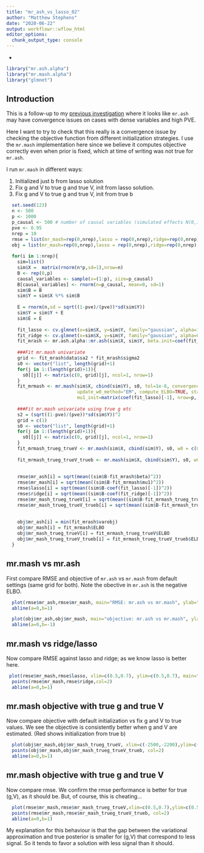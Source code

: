 ```yaml
---
title: "mr_ash_vs_lasso_02"
author: "Matthew Stephens"
date: "2020-06-22"
output: workflowr::wflow_html
editor_options:
  chunk_output_type: console
---
```


-
```r
library("mr.ash.alpha")
library("mr.mash.alpha")
library("glmnet")
```

## Introduction

This is a follow-up to my [previous investigation](mr_ash_vs_lasso.html)
where it looks like `mr.ash` may have convergence issues on cases with
dense variables and high PVE.

Here I want to try to check that this really is a convergence issue 
by checking the objective function from different initialization strategies.
I use the `mr.mash` implementation here since we believe it computes
objective correctly even when prior is fixed, which at time of writing
was not true for `mr.ash`.

I run `mr.mash` in different ways:

1. Initialized just b from lasso solution
2. Fix g and V to true g and true V, init from lasso solution.
3. Fix g and V to true g and true V, init from true b


```r
  set.seed(123)
  n <- 500
  p <- 1000
  p_causal <- 500 # number of causal variables (simulated effects N(0,1))
  pve <- 0.95
  nrep = 10
  rmse = list(mr_mash=rep(0,nrep),lasso = rep(0,nrep),ridge=rep(0,nrep),mr_ash=rep(0,nrep))
  obj = list(mr_mash=rep(0,nrep),lasso = rep(0,nrep),ridge=rep(0,nrep),mr_ash=rep(0,nrep))
  
  for(i in 1:nrep){
    sim=list()
    sim$X =  matrix(rnorm(n*p,sd=1),nrow=n)
    B <- rep(0,p)
    causal_variables <- sample(x=(1:p), size=p_causal)
    B[causal_variables] <- rnorm(n=p_causal, mean=0, sd=1)
    sim$B = B
    sim$Y = sim$X %*% sim$B
    
    E = rnorm(n,sd = sqrt((1-pve)/(pve))*sd(sim$Y))
    sim$Y = sim$Y + E
    sim$E = E
    
    fit_lasso <- cv.glmnet(x=sim$X, y=sim$Y, family="gaussian", alpha=1, standardize=FALSE)
    fit_ridge <- cv.glmnet(x=sim$X, y=sim$Y, family="gaussian", alpha=0, standardize=FALSE)
    fit_mrash <- mr.ash.alpha::mr.ash(sim$X, sim$Y, beta.init=coef(fit_lasso)[-1], standardize = FALSE)
     
    ###Fit mr.mash univariate
    grid <- fit_mrash$data$sa2 * fit_mrash$sigma2
    s0 <- vector("list", length(grid)+1)
    for(j in 1:(length(grid)+1)){
      s0[[j]] <- matrix(c(0, grid)[j], ncol=1, nrow=1)
    }
    fit_mrmash <- mr.mash(sim$X, cbind(sim$Y), s0, tol=1e-8, convergence_criterion="ELBO", update_w0=TRUE,
                          update_w0_method="EM", compute_ELBO=TRUE, standardize=FALSE, verbose=FALSE, update_V=TRUE,
                          mu1_init=matrix(coef(fit_lasso)[-1], nrow=p, ncol=1), w0_threshold=0)
    
    ###Fit mr.mash univariate using true g etc
    s2 = (sqrt((1-pve)/(pve))*sd(sim$Y))^2
    grid = c(1)
    s0 <- vector("list", length(grid)+1)
    for(j in 1:(length(grid)+1)){
      s0[[j]] <- matrix(c(0, grid)[j], ncol=1, nrow=1)
    }
    fit_mrmash_trueg_trueV <- mr.mash(sim$X, cbind(sim$Y), s0, w0 = c(0.5,0.5), V=matrix(s2,nrow=1,ncol=1),tol=1e-8, convergence_criterion="ELBO", update_w0=FALSE, compute_ELBO=TRUE, standardize=FALSE, verbose=FALSE, update_V=FALSE,mu1_init=matrix(coef(fit_lasso)[-1], nrow=p, ncol=1), w0_threshold=0)
    
    fit_mrmash_trueg_trueV_trueb <- mr.mash(sim$X, cbind(sim$Y), s0, w0 = c(0.5,0.5), V=matrix(s2,nrow=1,ncol=1),tol=1e-8, convergence_criterion="ELBO", update_w0=FALSE, compute_ELBO=TRUE, standardize=FALSE, verbose=FALSE, update_V=FALSE,mu1_init=matrix(sim$B, nrow=p, ncol=1), w0_threshold=0)
    
    
    rmse$mr_ash[i] = sqrt(mean((sim$B-fit_mrash$beta)^2))
    rmse$mr_mash[i] = sqrt(mean((sim$B-fit_mrmash$mu1)^2))
    rmse$lasso[i] = sqrt(mean((sim$B-coef(fit_lasso)[-1])^2))
    rmse$ridge[i] = sqrt(mean((sim$B-coef(fit_ridge)[-1])^2))
    rmse$mr_mash_trueg_trueV[i] = sqrt(mean((sim$B-fit_mrmash_trueg_trueV$mu1)^2))
    rmse$mr_mash_trueg_trueV_trueb[i] = sqrt(mean((sim$B-fit_mrmash_trueg_trueV_trueb$mu1)^2))
    
    
    obj$mr_ash[i] = min(fit_mrash$varobj)
    obj$mr_mash[i] = fit_mrmash$ELBO
    obj$mr_mash_trueg_trueV[i] = fit_mrmash_trueg_trueV$ELBO
    obj$mr_mash_trueg_trueV_trueb[i] = fit_mrmash_trueg_trueV_trueb$ELBO
  }
```


## mr.mash vs mr.ash

First compare RMSE and objective of `mr.ash` vs `mr.mash` 
from default settings (same grid for both).
Note the obective in `mr.ash` is the negative ELBO.

```r
  plot(rmse$mr_ash,rmse$mr_mash, main="RMSE: mr.ash vs mr.mash", ylab="mr.mash", xlab="mr.ash")
  abline(a=0,b=1)
```

```r
  plot(obj$mr_ash,obj$mr_mash, main="objective: mr.ash vs mr.mash", ylab="mr.mash", xlab="mr.ash")
  abline(a=0,b=-1)
```


## mr.mash vs ridge/lasso

Now compare RMSE against lasso and ridge; as we know lasso is better here.

```r
 plot(rmse$mr_mash,rmse$lasso, xlim=c(0.5,0.7), ylim=c(0.5,0.7), main="RMSE, mr_mash vs lasso (black) and ridge (red)")
  points(rmse$mr_mash,rmse$ridge,col=2)
  abline(a=0,b=1)
```

## mr.mash objective with true g and true V
  
Now compare objective with default initialization vs fix g and V to true values.
We see the objective is consistently better when g and V are estimated. (Red shows
initialization from true b)
```r
  plot(obj$mr_mash,obj$mr_mash_trueg_trueV, xlim=c(-2500,-2200),ylim=c(-2500,-2200), main="Compare objective: g,V estimated vs fixed")
  points(obj$mr_mash,obj$mr_mash_trueg_trueV_trueb, col=2)
  abline(a=0,b=1)
```


## mr.mash objective with true g and true V
  
Now compare rmse. We confirm the rmse performance is better for true (g,V), as it should be. 
But, of course, this is cheating...

```r
  plot(rmse$mr_mash,rmse$mr_mash_trueg_trueV,xlim=c(0.5,0.7),ylim=c(0.5,0.7))
  points(rmse$mr_mash,rmse$mr_mash_trueg_trueV_trueb, col=2)
  abline(a=0,b=1)
```

My explanation for this behaviour is that the gap between the variational approximation
and true posterior is smaller for (g,V) that correspond to less signal. So it tends to
favor a solution with less signal than it should.



